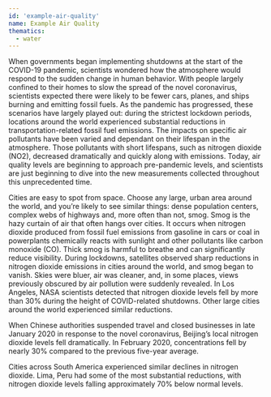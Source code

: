 ```yaml
---
id: 'example-air-quality'
name: Example Air Quality
thematics:
  - water
---
```


When governments began implementing shutdowns at the start of the COVID-19 pandemic, scientists wondered how the atmosphere would respond to the sudden change in human behavior. With people largely confined to their homes to slow the spread of the novel coronavirus, scientists expected there were likely to be fewer cars, planes, and ships burning and emitting fossil fuels. As the pandemic has progressed, these scenarios have largely played out: during the strictest lockdown periods, locations around the world experienced substantial reductions in transportation-related fossil fuel emissions. The impacts on specific air pollutants have been varied and dependant on their lifespan in the atmosphere. Those pollutants with short lifespans, such as nitrogen dioxide (NO2), decreased dramatically and quickly along with emissions. Today, air quality levels are beginning to approach pre-pandemic levels, and scientists are just beginning to dive into the new measurements collected throughout this unprecedented time.

<Chart dataPath="/public/example.csv" />

Cities are easy to spot from space. Choose any large, urban area around the world, and you’re likely to see similar things: dense population centers, complex webs of highways and, more often than not, smog. Smog is the hazy curtain of air that often hangs over cities. It occurs when nitrogen dioxide  produced from fossil fuel emissions from gasoline in cars or coal in powerplants chemically reacts with sunlight and other pollutants like carbon monoxide (CO). Thick smog is harmful to breathe and can significantly reduce visibility. During lockdowns, satellites observed sharp reductions in nitrogen dioxide emissions in cities around the world, and smog began to vanish. Skies were bluer, air was cleaner, and, in some places, views previously obscured by air pollution were suddenly revealed. In Los Angeles, NASA scientists detected that nitrogen dioxide levels fell by more than 30% during the height of COVID-related shutdowns. Other large cities around the world experienced similar reductions.

When Chinese authorities suspended travel and closed businesses in late January 2020 in response to the novel coronavirus, Beijing’s local nitrogen dioxide levels fell dramatically. In February 2020, concentrations fell by nearly 30% compared to the previous five-year average.

Cities across South America experienced similar declines in nitrogen dioxide. Lima, Peru had some of the most substantial reductions, with nitrogen dioxide levels falling approximately 70% below normal levels.
